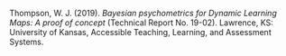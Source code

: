 \newpage

\begin{center}\textbf{All rights reserved.} Any or all portions of this document may be reproduced and distributed without prior permission provided the source is cited as:\end{center}

Thompson, W. J. (2019). *Bayesian psychometrics for Dynamic Learning Maps: A proof of concept* (Technical Report No. 19-02). Lawrence, KS: University of Kansas, Accessible Teaching, Learning, and Assessment Systems.
